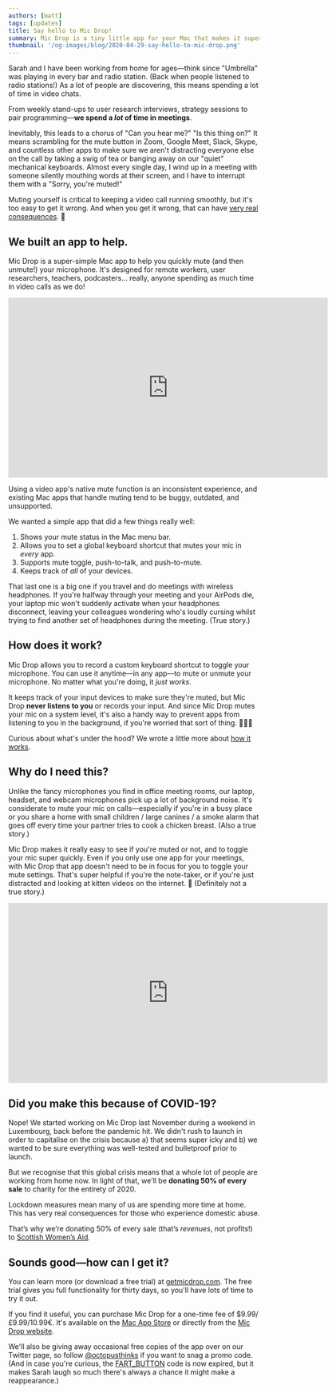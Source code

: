 ```yaml
---
authors: [matt]
tags: [updates]
title: Say hello to Mic Drop!
summary: Mic Drop is a tiny little app for your Mac that makes it super easy to mute (and unmute!) your mic, using a global shortcut or a menu bar control. It's also our very first app, so please forgive us if we use too many exclamation points.
thumbnail: '/og-images/blog/2020-04-29-say-hello-to-mic-drop.png'
---
```




Sarah and I have been working from home for ages—think since "Umbrella" was playing in every bar and radio station. (Back when people listened to radio stations!) As a lot of people are discovering, this means spending a lot of time in video chats.

From weekly stand-ups to user research interviews, strategy sessions to pair programming—**we spend a _lot_ of time in meetings**.

Inevitably, this leads to a chorus of "Can you hear me?" "Is this thing on?" It means scrambling for the mute button in Zoom, Google Meet, Slack, Skype, and countless other apps to make sure we aren't distracting everyone else on the call by taking a swig of tea or banging away on our "quiet" mechanical keyboards. Almost every single day, I wind up in a meeting with someone silently mouthing words at their screen, and I have to interrupt them with a "Sorry, you're muted!"

Muting yourself is critical to keeping a video call running smoothly, but it's too easy to get it wrong. And when you get it wrong, that can have [very real consequences](https://twitter.com/Alain_Tolhurst/status/1252987811751436293). 🙊

## We built an app to help.

Mic Drop is a super-simple Mac app to help you quickly mute (and then unmute!) your microphone. It's designed for remote workers, user researchers, teachers, podcasters... really, anyone spending as much time in video calls as we do!

<iframe
  src="https://player.vimeo.com/video/413219955"
  width="640"
  height="360"
  frameborder="0"
  allow="autoplay; fullscreen"
  allowfullscreen
></iframe>

Using a video app's native mute function is an inconsistent experience, and existing Mac apps that handle muting tend to be buggy, outdated, and unsupported.

We wanted a simple app that did a few things really well:

1. Shows your mute status in the Mac menu bar.
2. Allows you to set a global keyboard shortcut that mutes your mic in _every_ app.
3. Supports mute toggle, push-to-talk, and push-to-mute.
4. Keeps track of _all_ of your devices.

That last one is a big one if you travel and do meetings with wireless headphones. If you're halfway through your meeting and your AirPods die, your laptop mic won't suddenly activate when your headphones disconnect, leaving your colleagues wondering who's loudly cursing whilst trying to find another set of headphones during the meeting. (True story.)

## How does it work?

Mic Drop allows you to record a custom keyboard shortcut to toggle your microphone. You can use it anytime—in any app—to mute or unmute your microphone. No matter what you're doing, it _just works_.

<DecorativeImage
  alt="Mic Drop's preferences pane, showing a custom hotkey recorder."
  image="mic-drop-customisable.png"
/>

It keeps track of your input devices to make sure they're muted, but Mic Drop **never listens to you** or records your input. And since Mic Drop mutes your mic on a system level, it's also a handy way to prevent apps from listening to you in the background, if you're worried that sort of thing. 🕵🏻‍♂️

Curious about what's under the hood? We wrote a little more about [how it works](https://getmicdrop.com/under-the-hood/).

## Why do I need this?

Unlike the fancy microphones you find in office meeting rooms, our laptop, headset, and webcam microphones pick up a lot of background noise. It's considerate to mute your mic on calls—especially if you're in a busy place or you share a home with small children / large canines / a smoke alarm that goes off every time your partner tries to cook a chicken breast. (Also a true story.)

<DecorativeImage
  alt="Mic Drop's mute indicator, showing whether you're muted or not."
  image="mic-drop-confidence-inspiring.png"
/>

Mic Drop makes it really easy to see if you're muted or not, and to toggle your mic super quickly. Even if you only use one app for your meetings, with Mic Drop that app doesn't need to be in focus for you to toggle your mute settings. That's super helpful if you're the note-taker, or if you're just distracted and looking at kitten videos on the internet. 🤫 (Definitely not a true story.)

<iframe
  src="https://player.vimeo.com/video/413226638"
  width="640"
  height="360"
  frameborder="0"
  allow="autoplay; fullscreen"
  allowfullscreen
></iframe>

## Did you make this because of COVID-19?

Nope! We started working on Mic Drop last November during a weekend in Luxembourg, back before the pandemic hit. We didn't rush to launch in order to capitalise on the crisis because a) that seems super icky and b) we wanted to be sure everything was well-tested and bulletproof prior to launch.

But we recognise that this global crisis means that a whole lot of people are working from home now. In light of that, we'll be **donating 50% of every sale** to charity for the entirety of 2020.

Lockdown measures mean many of us are spending more time at home. This has very real consequences for those who experience domestic abuse.

That’s why we’re donating 50% of every sale (that’s _revenues_, not profits!) to [Scottish Women’s Aid](https://womensaid.scot/covid-19/).

## Sounds good—how can I get it?

You can learn more (or download a free trial) at [getmicdrop.com](https://getmicdrop.com/). The free trial gives you full functionality for thirty days, so you'll have lots of time to try it out.

If you find it useful, you can purchase Mic Drop for a one-time fee of \$9.99/£9.99/10.99€. It's available on the [Mac App Store](https://apps.apple.com/app/mic-drop/id1489816366) or directly from the [Mic Drop website](https://getmicdrop.com/?action=purchase).

We'll also be giving away occasional free copies of the app over on our Twitter page, so follow [@octopusthinks](https://twitter.com/octopusthinks) if you want to snag a promo code. (And in case you're curious, the [FART_BUTTON](https://twitter.com/EliFitch/status/1249711579429511172) code is now expired, but it makes Sarah laugh so much there's always a chance it might make a reappearance.)
